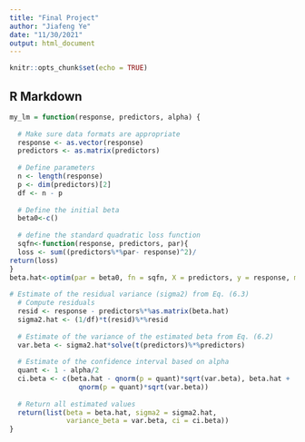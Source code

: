 ```yaml
---
title: "Final Project"
author: "Jiafeng Ye"
date: "11/30/2021"
output: html_document
---
```


```r
knitr::opts_chunk$set(echo = TRUE)
```

## R Markdown

```r

my_lm = function(response, predictors, alpha) {
  
  # Make sure data formats are appropriate
  response <- as.vector(response)
  predictors <- as.matrix(predictors)
  
  # Define parameters
  n <- length(response)
  p <- dim(predictors)[2]
  df <- n - p
  
  # Define the initial beta
  beta0<-c()
  
  # define the standard quadratic loss function
  sqfn<-function(response, predictors, par){  
  loss <- sum((predictors%*%par- response)^2)/
return(loss) 
}
beta.hat<-optim(par = beta0, fn = sqfn, X = predictors, y = response, method = "BFGS")$par
  
# Estimate of the residual variance (sigma2) from Eq. (6.3)
  # Compute residuals
  resid <- response - predictors%*%as.matrix(beta.hat) 
  sigma2.hat <- (1/df)*t(resid)%*%resid
  
  # Estimate of the variance of the estimated beta from Eq. (6.2)
  var.beta <- sigma2.hat*solve(t(predictors)%*%predictors)
  
  # Estimate of the confidence interval based on alpha
  quant <- 1 - alpha/2
  ci.beta <- c(beta.hat - qnorm(p = quant)*sqrt(var.beta), beta.hat + 
                 qnorm(p = quant)*sqrt(var.beta))
  
  # Return all estimated values
  return(list(beta = beta.hat, sigma2 = sigma2.hat, 
              variance_beta = var.beta, ci = ci.beta))
}
```

```r
```

```r

```

```r

```

